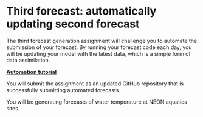 # Third forecast: automatically updating second forecast {#sec-third-forecast}

The third forecast generation assignment will challenge you to automate the submission of your forecast. By running your forecast code each day, you will be updating your model with the latest data, which is a simple form of data assimilation.

[**Automation tutorial**](https://github.com/OlssonF/NEON-forecast-challenge-workshop/blob/main/Automate_forecasts/automation_tutorial.Rmd)

You will submit the assignment as an updated GitHub repository that is successfully submitting automated forecasts.

You will be generating forecasts of water temperature at NEON aquatics sites.
